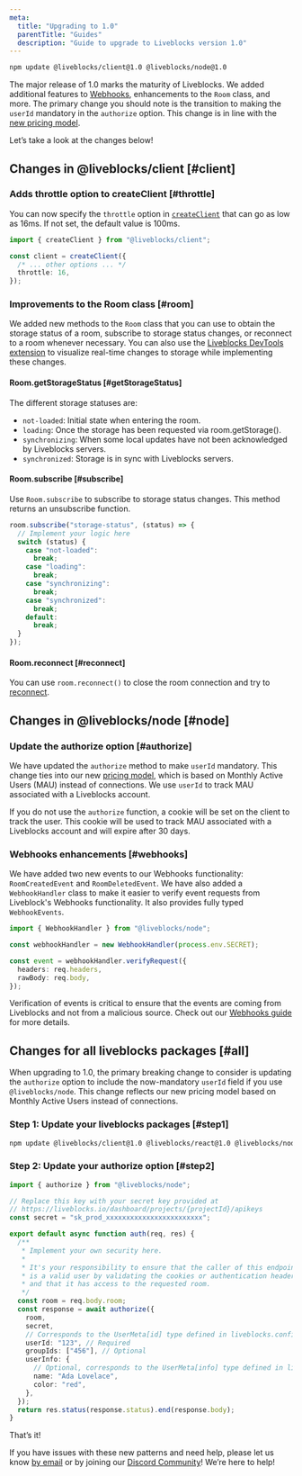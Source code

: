 ```yaml
---
meta:
  title: "Upgrading to 1.0"
  parentTitle: "Guides"
  description: "Guide to upgrade to Liveblocks version 1.0"
---
```


```bash
npm update @liveblocks/client@1.0 @liveblocks/node@1.0
```

The major release of 1.0 marks the maturity of Liveblocks. We added additional
features to [Webhooks](/docs/guides/webhooks), enhancements to the `Room` class,
and more. The primary change you should note is the transition to making the
`userId` mandatory in the `authorize` option. This change is in line with the
[new pricing model](https://liveblocks.io/pricing).

Let’s take a look at the changes below!

## Changes in @liveblocks/client [#client]

### Adds throttle option to createClient [#throttle]

You can now specify the `throttle` option in
[`createClient`](https://liveblocks.io/docs/api-reference/liveblocks-client#createClientThrottle)
that can go as low as 16ms. If not set, the default value is 100ms.

```ts highlight="5"
import { createClient } from "@liveblocks/client";

const client = createClient({
  /* ... other options ... */
  throttle: 16,
});
```

### Improvements to the Room class [#room]

We added new methods to the `Room` class that you can use to obtain the storage
status of a room, subscribe to storage status changes, or reconnect to a room
whenever necessary. You can also use the
[Liveblocks DevTools extension](/devtools) to visualize real-time changes to
storage while implementing these changes.

#### Room.getStorageStatus [#getStorageStatus]

The different storage statuses are:

- `not-loaded`: Initial state when entering the room.
- `loading`: Once the storage has been requested via room.getStorage().
- `synchronizing`: When some local updates have not been acknowledged by
  Liveblocks servers.
- `synchronized`: Storage is in sync with Liveblocks servers.

#### Room.subscribe [#subscribe]

Use `Room.subscribe` to subscribe to storage status changes. This method returns
an unsubscribe function.

```ts
room.subscribe("storage-status", (status) => {
  // Implement your logic here
  switch (status) {
    case "not-loaded":
      break;
    case "loading":
      break;
    case "synchronizing":
      break;
    case "synchronized":
      break;
    default:
      break;
  }
});
```

#### Room.reconnect [#reconnect]

You can use `room.reconnect()` to close the room connection and try to
[reconnect](/docs/api-reference/liveblocks-client#Room.reconnect).

## Changes in @liveblocks/node [#node]

### Update the authorize option [#authorize]

We have updated the `authorize` method to make `userId` mandatory. This change
ties into our new [pricing model](https://liveblocks.io/pricing), which is based
on Monthly Active Users (MAU) instead of connections. We use `userId` to track
MAU associated with a Liveblocks account.

If you do not use the `authorize` function, a cookie will be set on the client
to track the user. This cookie will be used to track MAU associated with a
Liveblocks account and will expire after 30 days.

### Webhooks enhancements [#webhooks]

We have added two new events to our Webhooks functionality: `RoomCreatedEvent`
and `RoomDeletedEvent`. We have also added a `WebhookHandler` class to make it
easier to verify event requests from Liveblock's Webhooks functionality. It also
provides fully typed `WebhookEvents`.

```ts
import { WebhookHandler } from "@liveblocks/node";

const webhookHandler = new WebhookHandler(process.env.SECRET);

const event = webhookHandler.verifyRequest({
  headers: req.headers,
  rawBody: req.body,
});
```

Verification of events is critical to ensure that the events are coming from
Liveblocks and not from a malicious source. Check out our
[Webhooks guide](https://liveblocks.io/docs/guides/webhooks) for more details.

## Changes for all liveblocks packages [#all]

When upgrading to 1.0, the primary breaking change to consider is updating the
`authorize` option to include the now-mandatory `userId` field if you use
`@liveblocks/node`. This change reflects our new pricing model based on Monthly
Active Users instead of connections.

### Step 1: Update your liveblocks packages [#step1]

```bash
npm update @liveblocks/client@1.0 @liveblocks/react@1.0 @liveblocks/node@1.0
```

### Step 2: Update your authorize option [#step2]

```ts highlight="20"
import { authorize } from "@liveblocks/node";

// Replace this key with your secret key provided at
// https://liveblocks.io/dashboard/projects/{projectId}/apikeys
const secret = "sk_prod_xxxxxxxxxxxxxxxxxxxxxxxx";

export default async function auth(req, res) {
  /**
   * Implement your own security here.
   *
   * It's your responsibility to ensure that the caller of this endpoint
   * is a valid user by validating the cookies or authentication headers
   * and that it has access to the requested room.
   */
  const room = req.body.room;
  const response = await authorize({
    room,
    secret,
    // Corresponds to the UserMeta[id] type defined in liveblocks.config.ts
    userId: "123", // Required
    groupIds: ["456"], // Optional
    userInfo: {
      // Optional, corresponds to the UserMeta[info] type defined in liveblocks.config.ts
      name: "Ada Lovelace",
      color: "red",
    },
  });
  return res.status(response.status).end(response.body);
}
```

That’s it!

If you have issues with these new patterns and need help, please let us know
[by email](mailto:support@liveblocks.io) or by joining our
[Discord Community](/discord)! We’re here to help!
